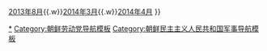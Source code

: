 {{Navbox
| name      = 朝鲜劳动党中央军事委员会
| title     = [[朝鲜劳动党]][[朝鲜劳动党中央军事委员会|中央军事委员会]]
| image     = [[File:Flag of the Workers' Party of Korea.svg|100px|朝鲜劳动党党旗]]
| basestyle = 
| bodyclass = hlist
| group1    = [[朝鲜劳动党中央军事委员会委员长|委员长]]
| list1     = 
#[[金正恩]]<small>（劳动党委员长、国务委员会委员长、人民军最高司令官）</small>
| group2    = 委员
| list2     = 
#[[崔龙海]]<small>（劳动党中央政治局常委，国务委员会副委员长，党中央副委员长、组织指导部部长）</small>

#[[朴奉珠]]<small>（劳动党中央政治局常委、国务委员会副委员长、内阁总理）</small>

#[[金正角]]<small>（劳动党中央政治局委员、国务委员会委员）</small>

#[[朴永植]]<small>（劳动党中央政治局委员、国务委员会委员）</small>

#[[李明秀]]<small>（劳动党中央政治局委员）</small>

#[[金英哲]]<small>（劳动党中央政治局委员，国务委员会委员，党中央副委员长、统战部部长）</small>

#[[李万建]]<small>（劳动党中央政治局委员，国务委员会委员，党中央副委员长、军需工业部部长）</small>

#[[崔富一]]<small>（劳动党中央政治局委员、国务委员会委员、人民保安相）</small>

#[[金京玉]]<small>（劳动党中央组织指导部第一副部长）</small>

#[[李炳哲]]<small>（劳动党中央军事部第一副部长）</small>

#[[李永吉]]<small>（劳动党中央政治局候补委员、作战总局局长）</small>

#[[郑京择]]<small>（劳动党中央政治局候补委员、国务委员会委员）</small>

#[[徐洪灿]]<small>（劳动党中央委员、人民武力省第一副相、人民军后方总局局长）</small>

#[[张吉城]]<small>（劳动党中央候补委员）</small>

|group3 = 扩大会议
|list3 = [[朝鲜劳动党中央军事委员会2013年2月扩大会议|2013年2月]]{{.w}}[[朝鲜劳动党中央军事委员会2013年8月扩大会议|2013年8月]]{{.w}}[[朝鲜劳动党中央军事委员会2014年3月扩大会议|2014年3月]]{{.w}}[[朝鲜劳动党中央军事委员会2014年4月扩大会议|2014年4月]]
}}<noinclude>

[[Category:朝鲜劳动党中央军事委员会|*]]
[[Category:朝鲜劳动党导航模板]]
[[Category:朝鲜民主主义人民共和国军事导航模板]]
</noinclude>